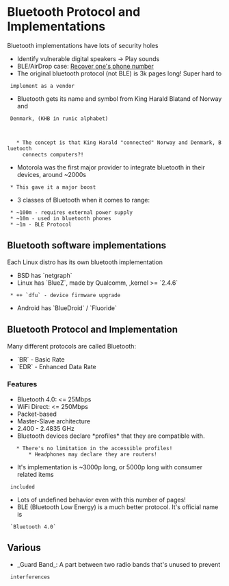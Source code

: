 = Bluetooth Protocol and Implementations =

Bluetooth implementations have lots of security holes

* Identify vulnerable digital speakers -> Play sounds
* BLE/AirDrop case: [[https://www.wired.com/story/airdrop-leaking-email-addresses-and-phone-numbers/|Recover one's phone number]]
* The original bluetooth protocol (not BLE) is 3k pages long! Super hard to
  implement as a vendor
* Bluetooth gets its name and symbol from King Harald Blatand of Norway and
  Denmark, (KHB in runic alphabet)

    {{http://www.veteranstoday.com/wp-content/uploads/2016/07/ScreenHunter_202-Jul.-01-11.32.jpg}}

    * The concept is that King Harald "connected" Norway and Denmark, Bluetooth
      connects computers?!
* Motorola was the first major provider to integrate bluetooth in their devices, around ~2000s
  * This gave it a major boost
* 3 classes of Bluetooth when it comes to range:
  * ~100m - requires external power supply
  * ~10m - used in bluetooth phones
  * ~1m - BLE Protocol

== Bluetooth software implementations ==

Each Linux distro has its own bluetooth implementation

* BSD has `netgraph`
* Linux has `BlueZ`, made by Qualcomm, ,kernel >= `2.4.6`
  * ++ `dfu` - device firmware upgrade
* Android has `BlueDroid` / `Fluoride`

== Bluetooth Protocol and Implementation ==

Many different protocols are called Bluetooth:

* `BR` - Basic Rate
* `EDR` - Enhanced Data Rate

=== Features ===

* Bluetooth 4.0: <= 25Mbps
* WiFi Direct: <= 250Mbps
* Packet-based
* Master-Slave architecture
* 2.400 - 2.4835 GHz
* Bluetooth devices declare *profiles* that they are compatible with.
    * There's no limitation in the accessible profiles!
        * Headphones may declare they are routers!
* It's implementation is ~3000p long, or 5000p long with consumer related items
  included
* Lots of undefined behavior even with this number of pages!
* BLE (Bluetooth Low Energy) is a much better protocol. It's official name is
  `Bluetooth 4.0`

== Various ==

* _Guard Band_: A part between two radio bands that's unused to prevent
  interferences

